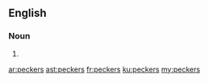 ==English==

===Noun===
{{head|en|plural}}

# {{plural of|pecker|lang=en}}

[[ar:peckers]]
[[ast:peckers]]
[[fr:peckers]]
[[ku:peckers]]
[[my:peckers]]